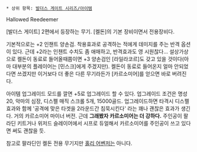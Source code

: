  * 상위 항목: [[발더스 게이트 시리즈/아이템]]

Hallowed Reedeemer

[발더스 게이트] 2편에서 등장하는 무기. [켈돈]의 기본 장비이면서 전용장비다.

기본적으로는 +2 인챈트 양손검. 착용효과로 공격하는 적에게 데미지를 주는 반격 옵션이 있다. 근데 +2라는 인챈트 수치도 좀 애매하고, 반격효과도 영 시원찮다... 설상가상으로 켈돈이 동료로 들어올때쯤이면 +3 양손검인 [라일라코르]도 갖고 있을 것이다(아마 대부분의 플레이어는 [민스크]에게 주겠지만). 켈돈이 동료로 들어온지 얼마 안되었다면 쓰겠지만 이거보다 더 좋은 다른 무기라든가 [카르소미어]를 얻으면 바로 버려진다.

아이템 업그레이드 모드를 깔면 +5로 업그레이드 할 수 있다. 업그레이드 조건은 명성 20, 악마의 심장, 디스펠 매직 스크롤 5개, 15000골드. 업그레이드하면 타격시 디스펠 효과와 함께 '공격에 맞은 타겟을 2라운드간 침묵시킨다' 라는 꽤나 괜찮은 효과가 생긴다. 거의 카르소미어 마이너 버전. 근데 '''그래봤자 카르소미어는 더 강하다.'''
주인공이 팔라딘 키트거나 위저드 슬레이어에서 시프로 듀얼해서 카르소미어를 주인공이 쓰고 있다면 써도 괜찮을 듯.

참고로 팔라딘인 켈돈 전용 무기지만 [[홀리 어벤저]]는 아니다.
